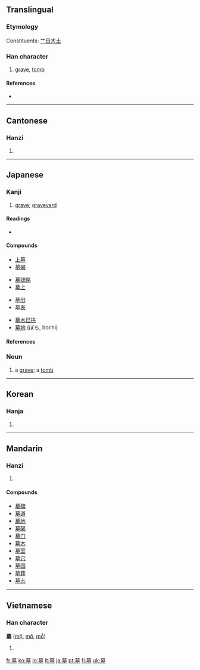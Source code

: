 ==Translingual==

===Etymology===
Constituents: [[艹]][[日]][[大]][[土]]

===Han character===
{{Han char|rn=32|rad=土|as=11|sn=14|four=4410<sub>4</sub>|canj=廿日大土 (TAKG)}}

# [[grave]], [[tomb]]

====References====
* {{Han ref|kx=0238.120|dkj=05431|dj=0476.190|hdz=10470.090|uh=5893|ud=22675|bh=B9D3|bd=47571}}

----

==Cantonese==

===Hanzi===
{{yue-hanzi|jyut=|y=mou6}}

# {{defn|Cantonese}}

----

==Japanese==

===Kanji===
{{ja-kanji|grade=5|rs=土11}}

# [[grave]]; [[graveyard]]

====Readings====
* {{ja-readings|kanon=[[ぼ]] (bo)|goon=[[も]] (mo)|kun=[[はか]] (haka)|nadzuke=[[つか]] (tsuka)}}

====Compounds====
{{top4}}
* [[上墓]]
* [[墓碣]]
{{mid4}}
* [[墓誌銘]]
* [[墓上]]
{{mid4}}
* [[墓田]]
* [[墓表]]
{{mid4}}
* [[墓木已拱]]
* [[墓地]] (ぼち, bochi)
{{bottom}}

====References====
{{ja-kref
|ku= 4272
|shift= 95E6
|jis= 4A68
|euc= CAE8
|skip= 2-3-10
|freq= 1337
|nelson= 4027
|newnelson= 1073
|halpern= 2332
|kld= 1505
|heisig= 231
|tuttle= 3k10.18
}}

===Noun===
{{ja-noun|k|hira=はか|rom=haka}}

# a [[grave]]; a [[tomb]]

----

==Korean==

===Hanja===
{{ko-hanja|hangeul=묘|rv=myo|mr=myo}}

# {{defn|Korean}}

----

==Mandarin==

===Hanzi===
{{cmn-hanzi|pin=[[mù]] ([[mu4]])|wg=mu<sup>4</sup>}}

# {{defn|Mandarin}}

====Compounds====
* [[墓碑]]
* [[墓道]]
* [[墓地]]
* [[墓碣]]
* [[墓门]]
* [[墓木]]
* [[墓室]]
* [[墓穴]]
* [[墓园]]
* [[墓葬]]
* [[墓志]]

----

==Vietnamese==

===Han character===
'''墓''' ([[mộ]], [[mô]], [[mồ]])

# {{defn|Vietnamese}}

[[fr:墓]]
[[ko:墓]]
[[lo:墓]]
[[lt:墓]]
[[ja:墓]]
[[pt:墓]]
[[fi:墓]]
[[uk:墓]]